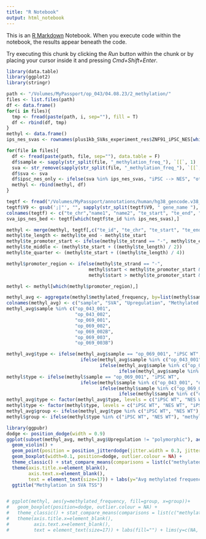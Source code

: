 ```yaml
---
title: "R Notebook"
output: html_notebook
---
```


This is an [R Markdown](http://rmarkdown.rstudio.com) Notebook. When you execute code within the notebook, the results appear beneath the code. 

Try executing this chunk by clicking the *Run* button within the chunk or by placing your cursor inside it and pressing *Cmd+Shift+Enter*. 

```r
library(data.table)
library(ggplot2)
library(stringr)

path <- "/Volumes/MyPassport/op_043/04.08.23/2_methylation/"
files <- list.files(path)
df <- data.frame()
for(i in files){
  tmp <- fread(paste(path, i, sep=""), fill = T)
  df <- rbind(df, tmp)
}
methyl <- data.frame()
ips_nes_svas <- rownames(plus1kb_SVAs_experiment_res$ZNF91_iPSC_NES[which(plus1kb_SVAs_experiment_res$ZNF91_iPSC_NES$log2FoldChange > 1 & plus1kb_SVAs_experiment_res$ZNF91_iPSC_NES$padj < 0.05),])

for(file in files){
  df <- fread(paste(path, file, sep=""), data.table = F)
  df$sample <- sapply(str_split(file, "_methylation_freq_"), `[[`, 1)
  sva <- str_remove(sapply(str_split(file, "_methylation_freq_"), `[[`, 2), ".tsv")
  df$sva <- sva 
  df$ipsc_nes_only <- ifelse(sva %in% ips_nes_svas, "iPSC --> NES", "other?")
  methyl <- rbind(methyl, df)
}

tegtf <- fread("/Volumes/MyPassport/annotations/human/hg38_gencode.v38_XDP_ont_poly/upreg_SVAs_ZNF91_iPSC_NES.gtf", data.table = F)
tegtf$V9 <- gsub(';|"', "", sapply(str_split(tegtf$V9, " gene_name "), `[[`, 2))
colnames(tegtf) <- c("te_chr","name1", "name2", "te_start", "te_end", "dot", "te_strand", "dot2", "te_id")
sva_ips_nes_bed <- tegtf[which(tegtf$te_id %in% ips_nes_svas),]

methyl <- merge(methyl, tegtf[,c("te_id", "te_chr", "te_start", "te_end", "te_strand")], by.x="sva", by.y="te_id")
methyl$te_length <- methyl$te_end - methyl$te_start
methyl$te_promoter_start <- ifelse(methyl$te_strand == "-", methyl$te_end, methyl$te_start)
methyl$te_middle <- (methyl$te_start + ((methyl$te_length) / 2))
methyl$te_quarter <- (methyl$te_start + ((methyl$te_length) / 4))

methyl$promoter_region <- ifelse(methyl$te_strand == "-",
                              methyl$start < methyl$te_promoter_start & methyl$start > methyl$te_quarter,
                              methyl$start > methyl$te_promoter_start & methyl$start < methyl$te_quarter)

methyl <- methyl[which(methyl$promoter_region),]
```

```r
methyl_avg <- aggregate(methyl$methylated_frequency, by=list(methyl$sample, methyl$sva, methyl$ipsc_nes_only), FUN=mean)
colnames(methyl_avg) <- c("sample", "SVA", "Upregulation", "Methylated frequency")
methyl_avg$sample %in% c("op_043_001",
                         "op_043_002",
                         "op_069_001",
                         "op_069_002",
                         "op_069_002B",
                         "op_069_003",
                         "op_069_003B")

methyl_avg$type <- ifelse(methyl_avg$sample == "op_069_001", "iPSC WT",
                           ifelse(methyl_avg$sample %in% c("op_043_001", "op_043_002"), "NES WT",
                                  ifelse(methyl_avg$sample %in% c("op_069_002", "op_069_002B"), "iPS ZNF91KD", 
                                         ifelse(methyl_avg$sample %in% c("op_069_003", "op_069_003B"), "ZNF91KD iPS to NES", "?"))))
methyl$type <- ifelse(methyl$sample == "op_069_001", "iPSC WT",
                           ifelse(methyl$sample %in% c("op_043_001", "op_043_002"), "NES WT",
                                  ifelse(methyl$sample %in% c("op_069_002", "op_069_002B"), "iPS ZNF91KD", 
                                         ifelse(methyl$sample %in% c("op_069_003", "op_069_003B"), "ZNF91KD iPS to NES", "?"))))
methyl_avg$type <- factor(methyl_avg$type, levels = c("iPSC WT", "NES WT", "iPS ZNF91KD", "ZNF91KD iPS to NES"))
methyl$type <- factor(methyl$type, levels = c("iPSC WT", "NES WT", "iPS ZNF91KD", "ZNF91KD iPS to NES"))
methyl_avg$group <- ifelse(methyl_avg$type %in% c("iPSC WT", "NES WT"), "methylated", "unmethylated")
methyl$group <- ifelse(methyl$type %in% c("iPSC WT", "NES WT"), "methylated", "unmethylated")

library(ggpubr)
dodge <- position_dodge(width = 0.9)
ggplot(subset(methyl_avg, methyl_avg$Upregulation != "polymorphic"), aes(x=group, y=`Methylated frequency`, fill=type))+ 
  geom_violin() +
  geom_point(position = position_jitterdodge(jitter.width = 0.3, jitter.height = 0, dodge.width = 0.9), alpha=0.5) +
  geom_boxplot(width=0.1, position=dodge, outlier.colour = NA) +
  theme_classic() + stat_compare_means(comparisons = list(c("methylated", "unmethylated")), size = 5, method="t.test") +
  theme(axis.title.x=element_blank(),
        axis.text.x=element_blank(),
        text = element_text(size=17)) + labs(y="Avg methylated frequency", fill="") + 
  ggtitle("Methylation in SVA TSS") 


# ggplot(methyl, aes(y=methylated_frequency, fill=group, x=group))+ 
#   geom_boxplot(position=dodge, outlier.colour = NA) +
#   theme_classic() + stat_compare_means(comparisons = list(c("methylated", "unmethylated")), size = 5) +
#   theme(axis.title.x=element_blank(),
#         axis.text.x=element_blank(),
#         text = element_text(size=17)) + labs(fill="") + lims(y=c(NA, 1.3)) + facet_wrap(.~sva)
```

